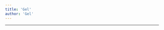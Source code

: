 ```yaml
---
title: 'Gel'
author: 'Gel'
---
```


---

<CharacterInfo
    name='Gel'
    image='/assets/icons/otom/wiki media/chars/gel.png' 
    caption='por que você não vai jogar baseball?'
    icon='/assets/icons/otom/wiki media/icons/Gel.png'
    nickname='N/A'
    pronouns='ele/dele'
    species='Gel de cabelo'
    voice='G4bo'
    hobbies='N/A'
/>